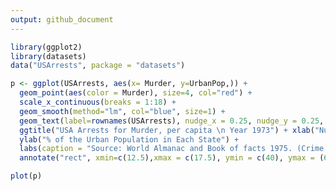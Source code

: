```yaml
---
output: github_document
---
```



```r
library(ggplot2)
library(datasets)
data("USArrests", package = "datasets")

p <- ggplot(USArrests, aes(x= Murder, y=UrbanPop,)) + 
  geom_point(aes(color = Murder), size=4, col="red") + 
  scale_x_continuous(breaks = 1:18) + 
  geom_smooth(method="lm", col="blue", size=1) + 
  geom_text(label=rownames(USArrests), nudge_x = 0.25, nudge_y = 0.25, check_overlap = T) + 
  ggtitle("USA Arrests for Murder, per capita \n Year 1973") + xlab("Number of murder arrests, per 100,000 people") + 
  ylab("% of the Urban Population in Each State") + 
  labs(caption = "Source: World Almanac and Book of facts 1975. (Crime rates). via R Studio") + 
  annotate("rect", xmin=c(12.5),xmax = c(17.5), ymin = c(40), ymax = (68), alpha=0.2, color="red", fill="pink")
```



```r
plot(p)
```
